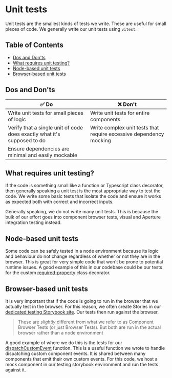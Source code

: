 
<Meta title="Contribution/Testing/Unit tests" />

# Unit tests

Unit tests are the smallest kinds of tests we write. These are useful for small pieces of code.
We generally write our unit tests using `vitest`.

## Table of Contents

- [Dos and Don'ts](#dos-and-donts)
- [What requires unit testing?](#what-requires-unit-testing)
- [Node-based unit tests](#node-based-unit-tests)
- [Browser-based unit tests](#browser-based-unit-tests)


## Dos and Don'ts

| ✅ **Do**                                                                 | ❌ **Don't**                                                                 |
|--------------------------------------------------------------------------|------------------------------------------------------------------------------|
| Write unit tests for small pieces of logic                               | Write unit tests for entire components                                       |
| Verify that a single unit of code does exactly what it's supposed to do | Write complex unit tests that require excessive dependency mocking          |
| Ensure dependencies are minimal and easily mockable                      |                                                                              |

## What requires unit testing?
If the code is something small like a function or Typescript class decorator, then
generally speaking a unit test is the most appropriate way to test the code. We write some basic
tests that isolate the code and ensure it works as expected both with correct and incorrect inputs.

Generally speaking, we do not write many unit tests. This is because the bulk of our effort goes into component browser tests, visual and Aperture integration testing instead.

## Node-based unit tests
Some code can be safely tested in a node environment because its logic and behaviour do not change regardless of whether or not they are in the browser. This is great for very simple code that won't be prone to potential runtime issues.
A good example of this in our codebase could be our tests for the custom [required-property](https://github.com/justeattakeaway/pie/blob/main/packages/components/pie-webc-core/src/test/decorators/required-property.spec.ts) class decorator.

## Browser-based unit tests
It is very important that if the code is going to run in the browser
that we actually test in the browser. For this reason, we often create Stories in our [dedicated testing Storybook site](https://webc-testing.pie.design/).
Our tests then run against the browser.

> These are _slightly_ different from what we refer to as Component Browser Tests (or just Browser Tests). But both are run in the actual browser rather than a node environment

A good example of where we do this is the tests for our [dispatchCustomEvent](https://github.com/justeattakeaway/pie/blob/main/packages/components/pie-webc-core/src/test/functions/dispatchCustomEvent/dispatchCustomEvent.browser.spec.ts) function.
This is a useful function we wrote to handle dispatching custom component events. It is shared between many components that emit their own custom events. For this code, we host a mock component in our testing storybook environment and run the tests against it.
